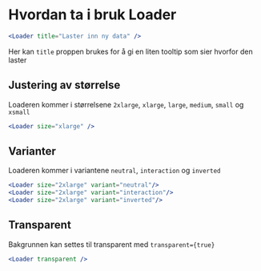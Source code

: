 
<Meta title="ds-react/loader/intro" />

# Hvordan ta i bruk Loader

```jsx
<Loader title="Laster inn ny data" />
```

<Canvas>
  <Loader />
</Canvas>

Her kan `title` proppen brukes for å gi en liten tooltip som sier hvorfor den laster

## Justering av størrelse

Loaderen kommer i størrelsene `2xlarge`, `xlarge`, `large`, `medium`, `small` og `xsmall`

```jsx
<Loader size="xlarge" />
```

<Canvas>
  <Loader size="2xlarge" />
  <Loader size="xlarge" />
  <Loader size="large" />
  <Loader size="medium" />
  <Loader size="small" />
  <Loader size="xsmall" />
</Canvas>

## Varianter

Loaderen kommer i variantene `neutral`, `interaction` og `inverted`

```jsx
<Loader size="2xlarge" variant="neutral"/>
<Loader size="2xlarge" variant="interaction"/>
<Loader size="2xlarge" variant="inverted"/>
```

<Canvas>
  <Loader size="2xlarge" variant="neutral" />
  <Loader size="2xlarge" variant="interaction" />
  <div style={{ backgroundColor: "black" }}>
    <Loader size="2xlarge" variant="inverted" />
  </div>
</Canvas>

## Transparent

Bakgrunnen kan settes til transparent med `transparent={true}`

```jsx
<Loader transparent />
```

<Canvas>
  <Loader size="2xlarge" transparent />
</Canvas>
